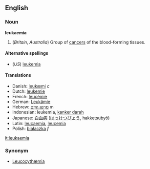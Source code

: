 ==English==
=== Noun ===
'''leukaemia'''

# (''Britain'', ''Australia'') Group of [[cancer]]s of the blood-forming tissues.

==== Alternative spellings ====
*(''US'') [[leukemia]]

==== Translations ====
*Danish: [[leukæmi]] ''c''
*Dutch: [[leukemie]]
*French: [[leucémie]]
*German: [[Leukämie]]
*Hebrew: [[סרטן הדם|סַרְטַן הַדָּם]] m
*Indonesian: leukemia, [[kanker darah]]
*Japanese: [[白血病]] ([[はっけつびょう]], hakketsubyō)
*Latin: [[leucaemia]], [[leucemia]]
*Polish: [[białaczka]] ''f''

[[it:leukaemia]]

===Synonym===
* [[Leucocythæmia]]